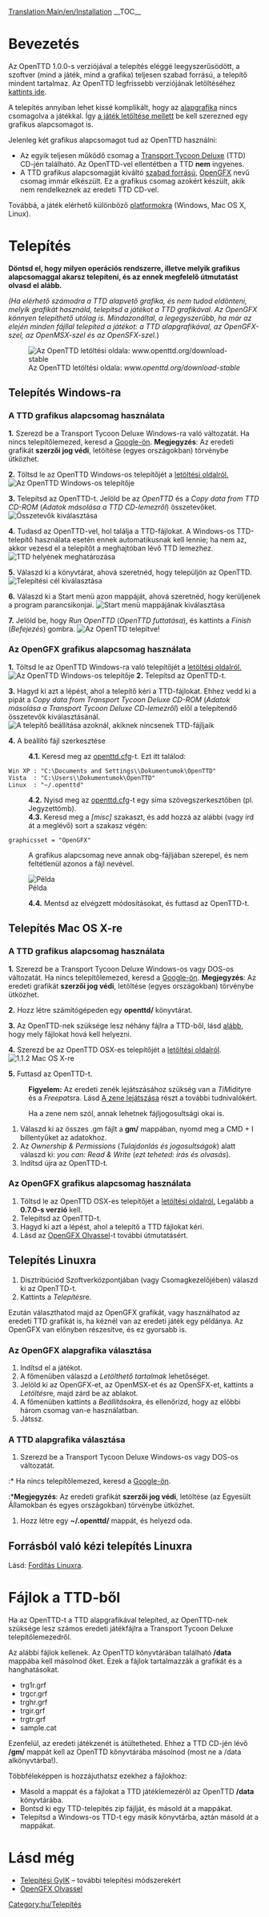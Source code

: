 [[Translation:Main/en/Installation]]{{en/-}}{{hu/Tartalomjegyzék}}
__TOC__
=Bevezetés=
Az OpenTTD 1.0.0-s verziójával a telepítés eléggé leegyszerűsödött, a szoftver (mind a játék, mind a grafika) teljesen szabad forrású, a telepítő mindent tartalmaz. Az OpenTTD legfrissebb verziójának letöltéséhez [http://www.openttd.org/download-stable kattints ide].

A telepítés annyiban lehet kissé komplikált, hogy az [[Main/hu/Alapgrafika|alapgrafika]] nincs csomagolva a játékkal. Így [http://www.openttd.org/ a játék letöltése mellett] be kell szerezned egy grafikus alapcsomagot is.

Jelenleg két grafikus alapcsomagot tud az OpenTTD használni:
* Az egyik teljesen működő csomag a [http://hu.wikipedia.org/wiki/Transport_Tycoon_Deluxe Transport Tycoon Deluxe] (TTD) CD-jén található. Az OpenTTD-vel ellentétben a TTD '''nem''' ingyenes.
* A TTD grafikus alapcsomagját kiváltó [http://hu.wikipedia.org/wiki/Szabad_szoftver szabad forrású], [[Main/hu/OpenGFX|OpenGFX]] nevű csomag immár elkészült. Ez a grafikus csomag azokért készült, akik nem rendelkeznek az eredeti TTD CD-vel.

Továbbá, a játék elérhető különböző [[Main/hu/Operációs rendszer|platformokra]] (Windows, Mac OS X, Linux).

= Telepítés =
'''Döntsd el, hogy milyen operációs rendszerre, illetve melyik grafikus alapcsomaggal akarsz telepíteni, és az ennek megfelelő útmutatást olvasd el alább.'''
<p style="font-size: 90%">''(Ha elérhető számodra a TTD alapvető grafika, és nem tudod eldönteni, melyik grafikát használd, telepítsd a játékot a TTD grafikával. Az OpenGFX könnyen telepíthető utólag is. Mindazonáltal, a legegyszerűbb, ha már az elején minden fájllal telepíted a játékot: a TTD alapgrafikával, az OpenGFX-szel, az OpenMSX-szel és az OpenSFX-szel.'')</p>

[[File:en/Installation 1a.png|frame|center|Az OpenTTD letöltési oldala: ''www.openttd.org/download-stable'']]

== Telepítés Windows-ra ==
===A TTD grafikus alapcsomag használata===
'''1.''' Szerezd be a Transport Tycoon Deluxe Windows-ra való változatát. Ha nincs telepítőlemezed, keresd a [http://www.google.com/search?q=transport+tycoon+deluxe Google-ön]. '''Megjegyzés''': Az eredeti grafikát '''szerzői jog védi''', letöltése (egyes országokban) törvénybe ütközhet.

'''2.''' Töltsd le az OpenTTD Windows-os telepítőjét a [http://www.openttd.org/download-stable letöltési oldalról.]
[[File:en/Installation 1b.png|frame|center|Az OpenTTD Windows-os telepítője]]

'''3.''' Telepítsd az OpenTTD-t. Jelöld be az ''OpenTTD'' és a ''Copy data from TTD CD-ROM'' (''Adatok másolása a TTD CD-lemezről'') összetevőket.
[[File:en/Installation 2.png|frame|center|Összetevők kiválasztása]]

'''4.''' Tudasd az OpenTTD-vel, hol találja a TTD-fájlokat. A Windows-os TTD-telepítő használata esetén ennek automatikusnak kell lennie; ha nem az, akkor vezesd el a telepítőt a meghajtóban lévő TTD lemezhez.
[[File:en/Installation 3.png|frame|center|TTD helyének meghatározása]]

'''5.''' Válaszd ki a könyvtárat, ahová szeretnéd, hogy települjön az OpenTTD.
[[File:en/Installation 4.png|frame|center|Telepítési cél kiválasztása]]

'''6.''' Válaszd ki a Start menü azon mappáját, ahová szeretnéd, hogy kerüljenek a program parancsikonjai.
[[File:en/Installation 5.png|frame|center|Start menü mappájának kiválasztása]]

'''7.''' Jelöld be, hogy ''Run OpenTTD'' (''OpenTTD futtatása''), és kattints a ''Finish'' (''Befejezés'') gombra.
[[File:en/Installation 6.png|frame|center|Az OpenTTD telepítve!]]

===Az OpenGFX grafikus alapcsomag használata===
'''1.''' Töltsd le az OpenTTD Windows-ra való telepítőjét a [http://www.openttd.org/download-stable letöltési oldalról.]
[[File:en/Installation 1b.png|frame|center|Az OpenTTD Windows-os telepítője]]
'''2.''' Telepítsd az OpenTTD-t.

'''3.''' Hagyd ki azt a lépést, ahol a telepítő kéri a TTD-fájlokat. Ehhez vedd ki a pipát a ''Copy data from Transport Tycoon Deluxe CD-ROM'' (''Adatok másolása a Transport Tycoon Deluxe CD-lemezről'') elől a telepítendő összetevők kiválasztásánál.
[[File:en/Installation 2 gfx.png|frame|center|A telepítő beállítása azoknál, akiknek nincsenek TTD-fájljaik]]

'''4.''' A beállító fájl szerkesztése
:'''4.1.''' Keresd meg az [[Main/hu/openttd.cfg|openttd.cfg]]-t. Ezt itt találod:
 Win XP : "C:\Documents and Settings\<felhasználónév>\Dokumentumok\OpenTTD"
 Vista  : "C:\Users\<felhasználónév>\Dokumentumok\OpenTTD"
 Linux  : "~/.openttd"
:'''4.2.''' Nyisd meg az [[Main/hu/openttd.cfg|openttd.cfg]]-t egy sima szövegszerkesztőben (pl. Jegyzettömb).
:'''4.3.''' Keresd meg a ''[misc]'' szakaszt, és add hozzá az alábbi (vagy írd át a meglévő) sort a szakasz végén:
 graphicsset = "OpenGFX"
: A grafikus alapcsomag neve annak obg-fájljában szerepel, és nem feltétlenül azonos a fájl nevével.
[[File:en/Installation 9 grx manual configuration cfg.png|frame|center|Példa]]
:'''4.4.''' Mentsd az elvégzett módosításokat, és futtasd az OpenTTD-t.


== Telepítés Mac OS X-re ==
<!-- The following paragraph seems to be outdated, so I haven't translated it.
{{en/Note| 1=There were no official binaries for Mac OS X for the 1.0.x branch. However, support has now resumed for the 1.1.x branch, please download the latest '''official''' testing binary (currently 1.1.0 beta5) to make sure any remaining bugs are found}}
-->
===A TTD grafikus alapcsomag használata===
'''1.''' Szerezd be a Transport Tycoon Deluxe Windows-os vagy DOS-os változatát. Ha nincs telepítőlemezed, keresd a [http://www.google.com/search?q=transport+tycoon+deluxe Google-ön]. '''Megjegyzés''': Az eredeti grafikát '''szerzői jog védi''', letöltése (egyes országokban) törvénybe ütközhet.

'''2.''' Hozz létre számítógépeden egy '''openttd/''' könyvtárat.

'''3.''' Az OpenTTD-nek szüksége lesz néhány fájlra a TTD-ből, lásd [[Main/en/#Fájlok a TTD-ből|alább]], hogy mely fájlokat hová kell helyezni.

'''4.''' Szerezd be az OpenTTD OSX-es telepítőjét a [http://www.openttd.org/download-stable letöltési oldalról].
[[File:en/Installation 1b osx.png|frame|center|1.1.2 Mac OS X-re]]

'''5.''' Futtasd az OpenTTD-t.


:'''Figyelem:''' Az eredeti zenék lejátszásához szükség van a ''TiMidity''re és a ''Freepats''ra. Lásd [[Main/en/Fordítás Linuxra/Hu#A zene lejátszása|A zene lejátszása]] részt a további tudnivalókért.


:Ha a zene nem szól, annak lehetnek fájljogosultsági okai is.
#Válaszd ki az összes .gm fájlt a '''gm/''' mappában, nyomd meg a CMD + I billentyűket az adatokhoz.
#Az ''Ownership & Permissions'' (''Tulajdonlás és jogosultságok'') alatt válaszd ki: ''you can: Read & Write'' (''ezt teheted: írás és olvasás'').
#Indítsd újra az OpenTTD-t.

===Az OpenGFX grafikus alapcsomag használata===
# Töltsd le az OpenTTD OSX-es telepítőjét a [http://www.openttd.org/download-stable letöltési oldalról.] Legalább a '''0.7.0-s verzió''' kell.
# Telepítsd az OpenTTD-t.
# Hagyd ki azt a lépést, ahol a telepítő a TTD fájlokat kéri.
# Lásd az [[Main/en/OpenGFX Olvassel/Hu#Az OpenTTD kézi telepítése|OpenGFX Olvassel]]-t további útmutatásért.

== Telepítés Linuxra ==

#Disztribúciód Szoftverközpontjában (vagy Csomagkezelőjében) válaszd ki az OpenTTD-t.
#Kattints a ''Telepítés''re.

Ezután választhatod majd az OpenGFX grafikát, vagy használhatod az eredeti TTD grafikát is, ha kéznél van az eredeti játék egy példánya.
Az OpenGFX van előnyben részesítve, és ez gyorsabb is.

===Az OpenGFX alapgrafika választása===
#Indítsd el a játékot.
#A főmenüben válaszd a ''Letölthető tartalmak'' lehetőséget.
#Jelöld ki az OpenGFX-et, az OpenMSX-et és az OpenSFX-et, kattints a ''Letöltés''re, majd zárd be az ablakot.
#A főmenüben kattints a ''Beállítások''ra, és ellenőrizd, hogy az előbbi három csomag van-e használatban.
#Játssz.

===A TTD alapgrafika választása===
#Szerezd be a Transport Tycoon Deluxe Windows-os vagy DOS-os változatát.
:* Ha nincs telepítőlemezed, keresd a [http://www.google.com/search?q=transport+tycoon+deluxe Google-ön].
:*'''Megjegyzés''': Az eredeti grafikát '''szerzői jog védi''', letöltése (az Egyesült Államokban és egyes országokban) törvénybe ütközhet.
#Hozz létre egy '''~/.openttd/''' mappát, és helyezd oda.

== Forrásból való kézi telepítés Linuxra ==
Lásd: [[Main/hu/Fordítás Linuxra|Fordítás Linuxra]].

= Fájlok a TTD-ből=
Ha az OpenTTD-t a TTD alapgrafikával telepíted, az OpenTTD-nek szüksége lesz számos eredeti játékfájlra a Transport Tycoon Deluxe telepítőlemezedről.

Az alábbi fájlok kellenek. Az OpenTTD könyvtárában található '''/data''' mappába kell másolnod őket. Ezek a fájlok tartalmazzák a grafikát és a hanghatásokat.
* trg1r.grf
* trgcr.grf
* trghr.grf
* trgir.grf
* trgtr.grf
* sample.cat


Ezenfelül, az eredeti játékzenét is átültetheted. Ehhez a TTD CD-jén lévő '''/gm/''' mappát kell az OpenTTD könyvtárába másolnod (most ne a /data alkönyvtárba!).


Többféleképpen is hozzájuthatsz ezekhez a fájlokhoz:
* Másold a mappát és a fájlokat a TTD játéklemezéről az OpenTTD '''/data''' könyvtárába.
* Bontsd ki egy TTD-telepítés zip fájlját, és másold át a mappákat.
* Telepítsd a Windows-os TTD-t egy másik könyvtárba, aztán másold át a mappákat.

= Lásd még=
* [[Main/hu/Telepítési GyIK|Telepítési GyIK]] – további telepítési módszerekért
* [[Main/hu/OpenGFX Olvassel|OpenGFX Olvassel]]

[[Category:hu/Telepítés]]